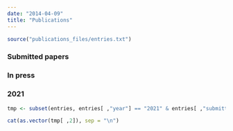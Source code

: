 ```yaml
---
date: "2014-04-09"
title: "Publications"
---
```


```r
source("publications_files/entries.txt")
```

### Submitted papers

### In press

### 2021

```r
tmp <- subset(entries, entries[ ,"year"] == "2021" & entries[ ,"submitted"] == 0)

cat(as.vector(tmp[ ,2]), sep = "\n")
```

